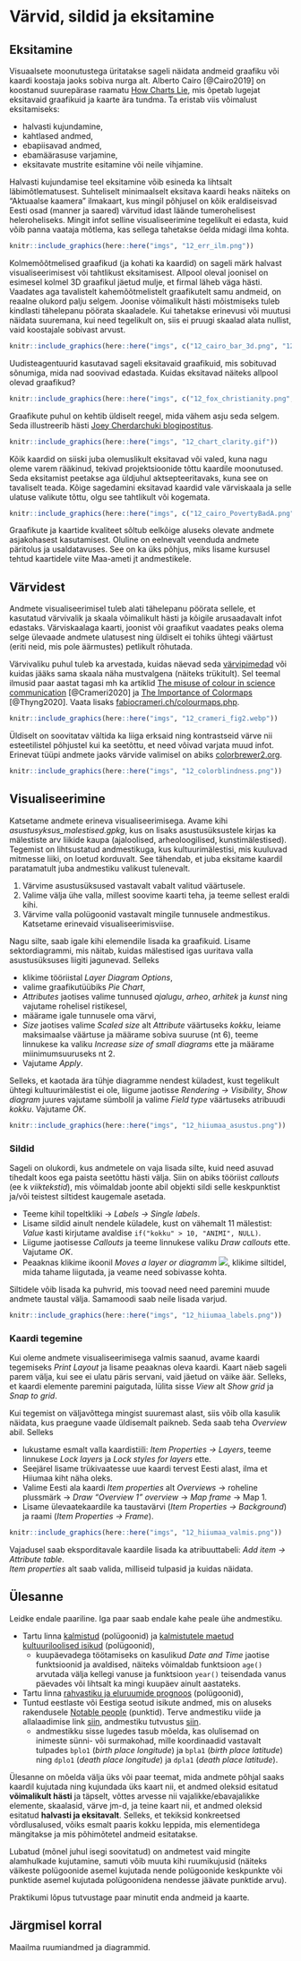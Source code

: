 # Värvid, sildid ja eksitamine {#varvid}

## Eksitamine

Visuaalsete moonutustega üritatakse sageli näidata andmeid graafiku või kaardi koostaja jaoks sobiva nurga alt. Alberto Cairo [@Cairo2019] on koostanud suurepärase raamatu [How Charts Lie](http://albertocairo.com/), mis õpetab lugejat eksitavaid graafikuid ja kaarte ära tundma. Ta eristab viis võimalust eksitamiseks:  

- halvasti kujundamine,  
- kahtlased andmed,  
- ebapiisavad andmed,  
- ebamäärasuse varjamine,  
- eksitavate mustrite esitamine või neile vihjamine.

Halvasti kujundamise teel eksitamine võib esineda ka lihtsalt läbimõtlematusest. Suhteliselt minimaalselt eksitava kaardi heaks näiteks on "Aktuaalse kaamera" ilmakaart, kus mingil põhjusel on kõik eraldiseisvad Eesti osad (manner ja saared) värvitud idast läände tumerohelisest heleroheliseks. Mingit infot selline visualiseerimine tegelikult ei edasta, kuid võib panna vaataja mõtlema, kas sellega tahetakse öelda midagi ilma kohta. 

```r
knitr::include_graphics(here::here("imgs", "12_err_ilm.png"))
```

Kolmemõõtmelised graafikud (ja kohati ka kaardid) on sageli märk halvast visualiseerimisest või tahtlikust eksitamisest. Allpool oleval joonisel on esimesel kolmel 3D graafikul jäetud mulje, et firmal läheb väga hästi. Vaadates aga tavalistelt kahemõõtmelistelt graafikutelt samu andmeid, on reaalne olukord palju selgem. Joonise võimalikult hästi mõistmiseks tuleb kindlasti tähelepanu pöörata skaaladele. Kui tahetakse erinevusi või muutusi näidata suuremana, kui need tegelikult on, siis ei pruugi skaalad alata nullist, vaid koostajale sobivast arvust.  

```r
knitr::include_graphics(here::here("imgs", c("12_cairo_bar_3d.png", "12_cairo_pie_3d.png", "12_cairo_line_3d.png", "12_cairo_good_graphs.png")))
```

Uudisteagentuurid kasutavad sageli eksitavaid graafikuid, mis sobituvad sõnumiga, mida nad soovivad edastada. Kuidas eksitavad näiteks allpool olevad graafikud?

```r
knitr::include_graphics(here::here("imgs", c("12_fox_christianity.png", "12_nbc_zika.jfif")))
```

Graafikute puhul on kehtib üldiselt reegel, mida vähem asju seda selgem. Seda illustreerib hästi [Joey Cherdarchuki blogipostitus](https://www.darkhorseanalytics.com/blog/data-looks-better-naked).

```r
knitr::include_graphics(here::here("imgs", "12_chart_clarity.gif"))
```

Kõik kaardid on siiski juba olemuslikult eksitavad või valed, kuna nagu oleme varem rääkinud, tekivad projektsioonide tõttu kaardile moonutused. Seda eksitamist peetakse aga üldjuhul aktsepteeritavaks, kuna see on tavaliselt teada. Kõige sagedamini eksitavad kaardid vale värviskaala ja selle ulatuse valikute tõttu, olgu see tahtlikult või kogemata. 

```r
knitr::include_graphics(here::here("imgs", c("12_cairo_PovertyBadA.png", "12_cairo_PovertyBadB.png", "12_cairo_PovertyGood.png")))
```


Graafikute ja kaartide kvaliteet sõltub eelkõige aluseks olevate andmete asjakohasest kasutamisest. Oluline on eelnevalt veenduda andmete päritolus ja usaldatavuses. See on ka üks põhjus, miks lisame kursusel tehtud kaartidele viite Maa-ameti jt andmestikele. 






## Värvidest

Andmete visualiseerimisel tuleb alati tähelepanu pöörata sellele, et kasutatud värvivalik ja skaala võimalikult hästi ja kõigile arusaadavalt infot edastaks. Värviskaalaga kaarti, joonist või graafikut vaadates peaks olema selge ülevaade andmete ulatusest ning üldiselt ei tohiks ühtegi väärtust (eriti neid, mis pole äärmustes) petlikult rõhutada. 

Värvivaliku puhul tuleb ka arvestada, kuidas näevad seda [värvipimedad](https://en.wikipedia.org/wiki/Color_blindness) või kuidas jääks sama skaala näha mustvalgena (näiteks trükitult). Sel teemal ilmusid paar aastat tagasi mh ka artiklid [The misuse of colour in science communication](https://www.nature.com/articles/s41467-020-19160-7) [@Crameri2020] ja [The Importance of Colormaps](https://ieeexplore.ieee.org/document/9167329) [@Thyng2020]. Vaata lisaks [fabiocrameri.ch/colourmaps.php](http://www.fabiocrameri.ch/colourmaps.php). 


```r
knitr::include_graphics(here::here("imgs", "12_crameri_fig2.webp"))
```

Üldiselt on soovitatav vältida ka liiga erksaid ning kontrastseid värve nii esteetilistel põhjustel kui ka seetõttu, et need võivad varjata muud infot. Erinevat tüüpi andmete jaoks värvide valimisel on abiks [colorbrewer2.org](https://colorbrewer2.org/).

```r
knitr::include_graphics(here::here("imgs", "12_colorblindness.png"))
```



## Visualiseerimine

Katsetame andmete erineva visualiseerimisega. Avame kihi *asustusyksus_malestised.gpkg*, kus on lisaks asustusüksustele kirjas ka mälestiste arv liikide kaupa (ajaloolised, arheoloogilised, kunstimälestised). Tegemist on lihtsustatud andmestikuga, kus kultuurimälestisi, mis kuuluvad mitmesse liiki, on loetud korduvalt. See tähendab, et juba eksitame kaardil paratamatult juba andmestiku valikust tulenevalt. 

1. Värvime asustusüksused vastavalt vabalt valitud väärtusele.  
2. Valime välja ühe valla, millest soovime kaarti teha, ja teeme sellest eraldi kihi.  
3. Värvime valla polügoonid vastavalt mingile tunnusele andmestikus. Katsetame erinevaid visualiseerimisviise.    


Nagu silte, saab igale kihi elemendile lisada ka graafikuid. Lisame sektordiagrammi, mis näitab, kuidas mälestised igas uuritava valla asustusüksuses liigiti jagunevad. Selleks   

- klikime tööriistal *Layer Diagram Options*,  
- valime graafikutüübiks *Pie Chart*,  
- *Attributes* jaotises valime tunnused *ajalugu*, *arheo*, *arhitek* ja *kunst* ning vajutame rohelisel ristikesel,  
- määrame igale tunnusele oma värvi,  
- *Size* jaotises valime *Scaled size* alt *Attribute* väärtuseks *kokku*, leiame maksimaalse väärtuse ja määrame sobiva suuruse (nt 6), teeme linnukese ka valiku *Increase size of small diagrams* ette ja määrame miinimumsuuruseks nt 2.  
- Vajutame *Apply*.  

Selleks, et kaotada ära tühje diagramme nendest küladest, kust tegelikult ühtegi kultuurimälestist ei ole, liigume jaotisse *Rendering → Visibility*, *Show diagram* juures vajutame sümbolil ja valime *Field type* väärtuseks atribuudi *kokku*. Vajutame *OK*.   


```r
knitr::include_graphics(here::here("imgs", "12_hiiumaa_asustus.png"))
```



### Sildid

Sageli on olukordi, kus andmetele on vaja lisada silte, kuid need asuvad tihedalt koos ega paista seetõttu hästi välja. Siin on abiks tööriist *callouts* (ee k *viiktekstid*), mis võimaldab joonte abil objekti sildi selle keskpunktist ja/või teistest siltidest kaugemale asetada.  

- Teeme kihil topeltkliki → *Labels → Single labels*.  
- Lisame sildid ainult nendele küladele, kust on vähemalt 11 mälestist: *Value* kasti kirjutame avaldise `if("kokku" > 10, "ANIMI", NULL)`.  
- Liigume jaotisesse *Callouts* ja teeme linnukese valiku *Draw callouts* ette. Vajutame *OK*.   
- Peaaknas klikime ikoonil *Moves a layer or diagramm* ![](imgs/12_movelabel.png), klikime siltidel, mida tahame liigutada, ja veame need sobivasse kohta.


Siltidele võib lisada ka puhvrid, mis toovad need need paremini muude andmete taustal välja. Samamoodi saab neile lisada varjud.

```r
knitr::include_graphics(here::here("imgs", "12_hiiumaa_labels.png"))
```


### Kaardi tegemine

Kui oleme andmete visualiseerimisega valmis saanud, avame kaardi tegemiseks *Print Layout* ja lisame peaaknas oleva kaardi. Kaart näeb sageli parem välja, kui see ei ulatu päris servani, vaid jäetud on väike äär. Selleks, et kaardi elemente paremini paigutada, lülita sisse *View* alt *Show grid* ja *Snap to grid*. 

Kui tegemist on väljavõttega mingist suuremast alast, siis võib olla kasulik näidata, kus praegune vaade üldisemalt paikneb. Seda saab teha *Overview* abil. Selleks  

- lukustame esmalt valla kaardistiili: *Item Properties → Layers*, teeme linnukese *Lock layers* ja *Lock styles for layers* ette.  
- Seejärel lisame trükivaatesse uue kaardi tervest Eesti alast, ilma et Hiiumaa kiht näha oleks.  
- Valime Eesti ala kaardi *Item properties* alt *Overviews* → roheline plussmärk → *Draw "Overview 1" overview* → *Map frame* → Map 1.  
- Lisame ülevaatekaardile ka taustavärvi (*Item Properties → Background*) ja raami (*Item Properties → Frame*).  

```r
knitr::include_graphics(here::here("imgs", "12_hiiumaa_valmis.png"))
```


Vajadusel saab eksporditavale kaardile lisada ka atribuuttabeli: *Add item → Attribute table*.  
*Item properties* alt saab valida, milliseid tulpasid ja kuidas näidata.  


## Ülesanne {#yl12_1}

Leidke endale paariline. Iga paar saab endale kahe peale ühe andmestiku. 

- Tartu linna [kalmistud](https://geohub.tartulv.ee/maps/yp2040-miljoo-muinsuskaitse-avaandmed/about) (polügoonid) ja [kalmistutele maetud kultuuriloolised isikud](https://geohub.tartulv.ee/maps/ka-malestis/about) (polügoonid),  
    - kuupäevadega töötamiseks on kasulikud *Date and Time* jaotise funktsioonid ja avaldised, näiteks võimaldab funktsioon `age()` arvutada välja kellegi vanuse ja funktsioon `year()` teisendada vanus päevades või lihtsalt ka mingi kuupäev ainult aastateks.  
    
- Tartu linna [rahvastiku ja eluruumide prognoos](https://geohub.tartulv.ee/maps/yp2040-ruumiline-areng-avaandmed/about) (polügoonid),  
- Tuntud eestlaste või Eestiga seotud isikute andmed, mis on aluseks rakendusele [Notable people](https://tjukanovt.github.io/notable-people?fbclid=IwAR0PPqeqBJNJGXMMQ0avraSaSOwm05xIxouUWhiLbeQ1Te9gBVnvwGC3i3U) (punktid). Terve andmestiku viide ja allalaadimise link [siin](https://data.sciencespo.fr/dataset.xhtml?persistentId=doi:10.21410/7E4/RDAG3O), andmestiku tutvustus [siin](https://www.ncbi.nlm.nih.gov/pmc/articles/PMC9184645/).     
    - andmestikku sisse lugedes tasub mõelda, kas olulisemad on inimeste sünni- või surmakohad, mille koordinaadid vastavalt tulpades `bplo1` (*birth place longitude*) ja `bpla1` (*birth place latitude*) ning `dplo1` (*death place longitude*) ja `dpla1` (*death place latitude*).   


Ülesanne on mõelda välja üks või paar teemat, mida andmete põhjal saaks kaardil kujutada ning kujundada üks kaart nii, et andmed oleksid esitatud **võimalikult hästi** ja täpselt, võttes arvesse nii vajalikke/ebavajalikke elemente, skaalasid, värve jm-d, ja teine kaart nii, et andmed oleksid esitatud **halvasti ja eksitavalt**. Selleks, et tekiksid konkreetsed võrdlusalused, võiks esmalt paaris kokku leppida, mis elementidega mängitakse ja mis põhimõtetel andmeid esitatakse.  

Lubatud (mõnel juhul isegi soovitatud) on andmetest vaid mingite alamhulkade kujutamine, samuti võib muuta kihi ruumikujusid (näiteks väikeste polügoonide asemel kujutada nende polügoonide keskpunkte või punktide asemel kujutada polügoonidena nendesse jäävate punktide arvu).  

Praktikumi lõpus tutvustage paar minutit enda andmeid ja kaarte.  


## Järgmisel korral

Maailma ruumiandmed ja diagrammid.